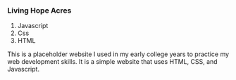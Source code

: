 ### Living Hope Acres
1. Javascript
2. Css
3. HTML

This is a placeholder website I used in my early college years to practice my web development skills. 
It is a simple website that uses HTML, CSS, and Javascript. 